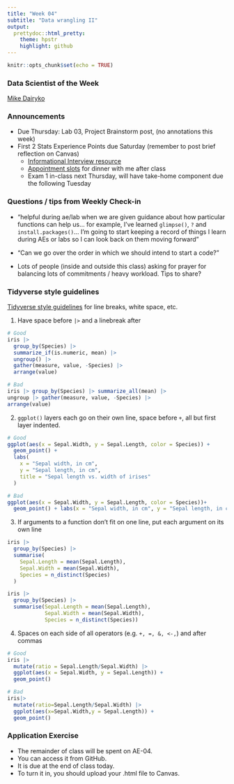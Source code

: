 ```yaml
---
title: "Week 04"
subtitle: "Data wrangling II"
output: 
  prettydoc::html_pretty:
    theme: hpstr
    highlight: github
---
```


```r
knitr::opts_chunk$set(echo = TRUE)
```

### Data Scientist of the Week

[Mike Dairyko](https://hardin47.github.io/CURV/scholars/dairyko.html)

<!-- ### Thursday Announcements -->

<!-- -   2 Stats Experience Points due Saturday -->
<!-- -   Sign up for project groups on Canvas by class-time on Tuesday -->
<!--     -   choose your own groups of 2 -->
<!--     -   who will you work well with? -->
<!--     -   who do you have common (data) interests with? Check out initial Campuswire responses -->

<!-- What's ahead: -->

<!-- -   Weeks 1 - 4, foundational coding techniques -->
<!-- -   Weeks 5 - 7, Exam/Start Projects/Ethics -->
<!-- -   Weeks 8 - 11, statistical analysis techniques -->
<!-- -   Weeks 12 - 15, communicating results / Projects -->
<!-- -   Only 4 more labs (after Lab 04), 7 project work sessions -->

<!-- ![](images/MATH_talk_Byrant.png) -->

### Announcements

- Due Thursday: Lab 03, Project Brainstorm post, (no annotations this week)
- First 2 Stats Experience Points due Saturday (remember to post brief reflection on Canvas)
  -   [Informational Interview resource](https://docs.google.com/document/d/17ESP_xm-kXo3gsRrzmbG0XR37yRqnMCT5TiqPli6Pnc/edit?usp=sharing)
   -   [Appointment slots](https://calendar.app.google/vciEZtXbBiz4aEWP7) for dinner with me after class
   -   Exam 1 in-class next Thursday, will have take-home component due the following Tuesday

### Questions / tips from Weekly Check-in

+ "helpful during ae/lab when we are given guidance about how particular functions can help us... for example, I've learned `glimpse()`, `?` and `install.packages()`... I'm going to start keeping a record of things I learn during AEs or labs so I can look back on them moving forward"

+ "Can we go over the order in which we should intend to start a code?"

+ Lots of people (inside and outside this class) asking for prayer for balancing lots of commitments / heavy workload. Tips to share? 

### Tidyverse style guidelines

[Tidyverse style guidelines](https://style.tidyverse.org/pipes.html) for line breaks, white space, etc.

1.  Have space before `|>` and a linebreak after

```r
# Good
iris |>
  group_by(Species) |>
  summarize_if(is.numeric, mean) |>
  ungroup() |>
  gather(measure, value, -Species) |>
  arrange(value)

# Bad
iris |> group_by(Species) |> summarize_all(mean) |>
ungroup |> gather(measure, value, -Species) |>
arrange(value)
```

2.  `ggplot()` layers each go on their own line, space before `+`, all but first layer indented.

```r
# Good
ggplot(aes(x = Sepal.Width, y = Sepal.Length, color = Species)) +
  geom_point() +
  labs(
    x = "Sepal width, in cm",
    y = "Sepal length, in cm",
    title = "Sepal length vs. width of irises"
  ) 

# Bad
ggplot(aes(x = Sepal.Width, y = Sepal.Length, color = Species))+
  geom_point() + labs(x = "Sepal width, in cm", y = "Sepal length, in cm", title = "Sepal length vs. width of irises") 
```

3.  If arguments to a function don't fit on one line, put each argument on its own line

```r
iris |>
  group_by(Species) |>
  summarise(
    Sepal.Length = mean(Sepal.Length),
    Sepal.Width = mean(Sepal.Width),
    Species = n_distinct(Species)
  )

iris |>
  group_by(Species) |>
  summarise(Sepal.Length = mean(Sepal.Length),
            Sepal.Width = mean(Sepal.Width),
            Species = n_distinct(Species))
```

4.  Spaces on each side of all operators (e.g. `+, =, &, <-,`) and after commas

```r
# Good
iris |> 
  mutate(ratio = Sepal.Length/Sepal.Width) |> 
  ggplot(aes(x = Sepal.Width, y = Sepal.Length)) +
  geom_point()

# Bad
iris|> 
  mutate(ratio=Sepal.Length/Sepal.Width) |> 
  ggplot(aes(x=Sepal.Width,y = Sepal.Length)) +
  geom_point()
```

### Application Exercise

-   The remainder of class will be spent on AE-04.
-   You can access it from GitHub.
-   It is due at the end of class today.
-   To turn it in, you should upload your .html file to Canvas.
